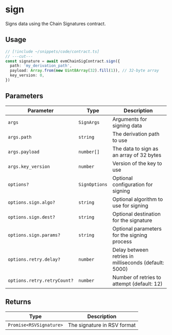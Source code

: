 # sign

Signs data using the Chain Signatures contract.

## Usage

```ts twoslash
// [!include ~/snippets/code/contract.ts]
// ---cut---
const signature = await evmChainSigContract.sign({
  path: 'my_derivation_path',
  payload: Array.from(new Uint8Array(32).fill(1)), // 32-byte array
  key_version: 0,
})
```

## Parameters

| Parameter                   | Type          | Description                                           |
| --------------------------- | ------------- | ----------------------------------------------------- |
| `args`                      | `SignArgs`    | Arguments for signing data                            |
| `args.path`                 | `string`      | The derivation path to use                            |
| `args.payload`              | `number[]`    | The data to sign as an array of 32 bytes              |
| `args.key_version`          | `number`      | Version of the key to use                             |
| `options?`                  | `SignOptions` | Optional configuration for signing                    |
| `options.sign.algo?`        | `string`      | Optional algorithm to use for signing                 |
| `options.sign.dest?`        | `string`      | Optional destination for the signature                |
| `options.sign.params?`      | `string`      | Optional parameters for the signing process           |
| `options.retry.delay?`      | `number`      | Delay between retries in milliseconds (default: 5000) |
| `options.retry.retryCount?` | `number`      | Number of retries to attempt (default: 12)            |

## Returns

| Type                    | Description                 |
| ----------------------- | --------------------------- |
| `Promise<RSVSignature>` | The signature in RSV format |
